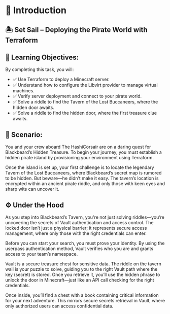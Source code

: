 # 📜 Introduction

## 🏝️ Set Sail – Deploying the Pirate World with Terraform

## 🧭 Learning Objectives:
By completing this task, you will:

* ✅ Use Terraform to deploy a Minecraft server.
* ✅ Understand how to configure the Libvirt provider to manage virtual machines.
* ✅ Verify server deployment and connect to your pirate world.
* ✅ Solve a riddle to find the Tavern of the Lost Buccaneers, where the hidden door awaits.
* ✅ Solve a riddle to find the hidden door, where the first treasure clue awaits.

## 📖 Scenario:

You and your crew aboard The HashiCorsair are on a daring quest for Blackbeard’s Hidden Treasure. To begin your journey, you must establish a hidden pirate island by provisioning your environment using Terraform.

Once the island is set up, your first challenge is to locate the legendary Tavern of the Lost Buccaneers, where Blackbeard’s secret map is rumored to be hidden. But beware—he didn’t make it easy. The tavern’s location is encrypted within an ancient pirate riddle, and only those with keen eyes and sharp wits can uncover it.

## ⚙️ Under the Hood

As you step into Blackbeard’s Tavern, you're not just solving riddles—you’re uncovering the secrets of Vault authentication and access control. The locked door isn’t just a physical barrier; it represents secure access management, where only those with the right credentials can enter.

Before you can start your search, you must prove your identity. By using the userpass authentication method, Vault verifies who you are and grants access to your team’s namespace.

Vault is a secure treasure chest for sensitive data. The riddle on the tavern wall is your puzzle to solve, guiding you to the right Vault path where the key (secret) is stored. Once you retrieve it, you’ll use the hidden phrase to unlock the door in Minecraft—just like an API call checking for the right credentials.

Once inside, you’ll find a chest with a book containing critical information for your next adventure. This mirrors secure secrets retrieval in Vault, where only authorized users can access confidential data.



